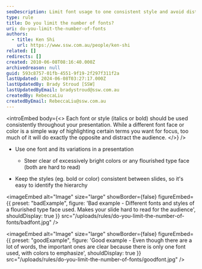```yaml
---
seoDescription: Limit font usage to one consistent style and avoid distracting flourishes for a clear presentation.
type: rule
title: Do you limit the number of fonts?
uri: do-you-limit-the-number-of-fonts
authors:
  - title: Ken Shi
    url: https://www.ssw.com.au/people/ken-shi
related: []
redirects: []
created: 2010-06-08T08:16:40.000Z
archivedreason: null
guid: 593c8757-01fb-4551-9f19-2f297f311f2a
lastUpdated: 2024-06-08T03:27:17.000Z
lastUpdatedBy: Brady Stroud [SSW]
lastUpdatedByEmail: bradystroud@ssw.com.au
createdBy: RebeccaLiu
createdByEmail: RebeccaLiu@ssw.com.au
---
```


<introEmbed
  body={<>
Each font or style (italics or bold) should be used consistently throughout your presentation. While a different font face or color is a simple way of highlighting certain terms you want for focus, too much of it will do exactly the opposite and distract the audience.
  </>}
/>
- Use one font and its variations in a presentation

  - Steer clear of excessively bright colors or any flourished type face (both are hard to read)

- Keep the styles (eg. bold or color) consistent between slides, so it's easy to identify the hierarchy

<imageEmbed
  alt="Image"
  size="large"
  showBorder={false}
  figureEmbed={{
    preset: "badExample",
    figure: 'Bad example - Different fonts and styles of a flourished type face used. Makes your slide hard to read for the audience',
    shouldDisplay: true
  }}
  src="/uploads/rules/do-you-limit-the-number-of-fonts/badfont.jpg"
/>

<imageEmbed
  alt="Image"
  size="large"
  showBorder={false}
  figureEmbed={{
    preset: "goodExample",
    figure: 'Good example - Even though there are a lot of words, the important ones are clear because there is only one font used, with colors to emphasize',
    shouldDisplay: true
  }}
  src="/uploads/rules/do-you-limit-the-number-of-fonts/goodfont.jpg"
/>

